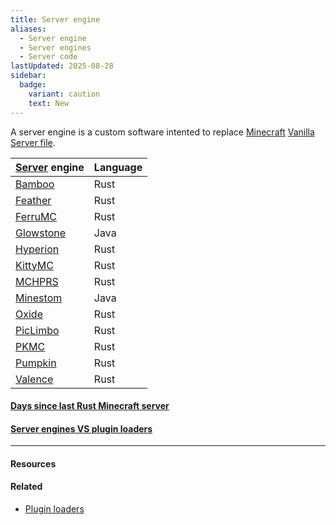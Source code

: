 ```yaml
---
title: Server engine
aliases:
  - Server engine
  - Server engines
  - Server code
lastUpdated: 2025-08-28
sidebar:
  badge:
    variant: caution
    text: New
---
```



A server engine is a custom software intented to replace [Minecraft](/minecraft) [Vanilla](/vanilla) [Server file](/server).

| [Server](/server) engine                         | Language |
| ------------------------------------------------ | -------- |
| [Bamboo](https://github.com/macmv/bamboo)        | Rust     |
| [Feather](https://github.com/feather-rs/feather) | Rust     |
| [FerruMC](https://github.com/ferrumc-rs/ferrumc) | Rust     |
| [Glowstone](https://glowstone.net)               | Java     |
| [Hyperion](https://hyperion.rs)                  | Rust     |
| [KittyMC](https://github.com/Kek5chen/kittymc)   | Rust     |
| [MCHPRS](https://github.com/MCHPR/MCHPRS)        | Rust     |
| [Minestom](https://minestom.net)                 | Java     |
| [Oxide](https://github.com/T-x-T/Oxide)          | Rust     |
| [PicLimbo](https://picolimbo.quozul.dev)         | Rust     |
| [PKMC](https://github.com/Vulae/pkmc)            | Rust     |
| [Pumpkin](/pumpkin)                              | Rust     |
| [Valence](https://valence.rs)                    | Rust     |

#### [Days since last Rust Minecraft server](https://dayssincelastrustmcserver.com)
#### [Server engines VS plugin loaders](/serverenginevspluginloader)

---

#### Resources

<Yb src="https://youtube.com/embed/meup98Okxwk" />

#### Related

- [Plugin loaders](/pluginloader)